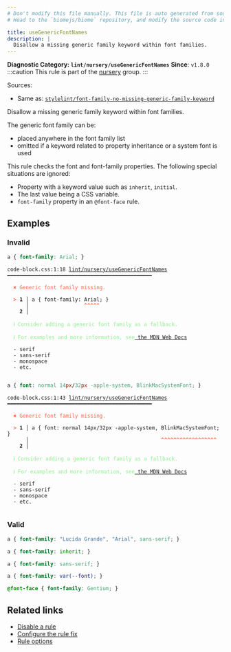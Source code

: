 ```yaml
---
# Don't modify this file manually. This file is auto generated from source, and you will lose your changes next time the website is built.
# Head to the `biomejs/biome` repository, and modify the source code in there.

title: useGenericFontNames
description: |
  Disallow a missing generic family keyword within font families.
---
```


**Diagnostic Category: `lint/nursery/useGenericFontNames`**
<Tabs>
<TabItem label="CSS" icon="seti:css">
**Since**: `v1.8.0`
:::caution
This rule is part of the [nursery](/linter/rules/#nursery) group.
:::

Sources: 
- Same as: <a href="https://github.com/stylelint/stylelint/blob/main/lib/rules/font-family-no-missing-generic-family-keyword/README.md" target="_blank"><code>stylelint/font-family-no-missing-generic-family-keyword</code></a>

Disallow a missing generic family keyword within font families.

The generic font family can be:

- placed anywhere in the font family list
- omitted if a keyword related to property inheritance or a system font is used

This rule checks the font and font-family properties.
The following special situations are ignored:

- Property with a keyword value such as `inherit`, `initial`.
- The last value being a CSS variable.
- `font-family` property in an `@font-face` rule.

## Examples

### Invalid

```css
a { font-family: Arial; }
```

<pre class="language-text"><code class="language-text">code-block.css:1:18 <a href="https://biomejs.dev/linter/rules/use-generic-font-names">lint/nursery/useGenericFontNames</a> ━━━━━━━━━━━━━━━━━━━━━━━━━━━━━━━━━━━━━━━━━━━━━━━<br /><br />  <strong><span style="color: Tomato;">✖</span></strong> <span style="color: Tomato;">Generic font family missing.</span><br />  <br />  <strong><span style="color: Tomato;">&gt;</span></strong> <strong>1 │ </strong>a &#123; font-family: Arial; &#125;<br />   <strong>   │ </strong>                 <strong><span style="color: Tomato;">^</span></strong><strong><span style="color: Tomato;">^</span></strong><strong><span style="color: Tomato;">^</span></strong><strong><span style="color: Tomato;">^</span></strong><strong><span style="color: Tomato;">^</span></strong><br />    <strong>2 │ </strong><br />  <br />  <strong><span style="color: lightgreen;">ℹ</span></strong> <span style="color: lightgreen;">Consider adding a generic font family as a fallback.</span><br />  <br />  <strong><span style="color: lightgreen;">ℹ</span></strong> <span style="color: lightgreen;">For examples and more information, see</span><span style="color: lightgreen;"><a href="https://developer.mozilla.org/en-US/docs/Web/CSS/generic-family"> the MDN Web Docs</a></span><br />  <br />  - serif<br />  - sans-serif<br />  - monospace<br />  - etc.<br />  <br /></code></pre>

```css
a { font: normal 14px/32px -apple-system, BlinkMacSystemFont; }
```

<pre class="language-text"><code class="language-text">code-block.css:1:43 <a href="https://biomejs.dev/linter/rules/use-generic-font-names">lint/nursery/useGenericFontNames</a> ━━━━━━━━━━━━━━━━━━━━━━━━━━━━━━━━━━━━━━━━━━━━━━━<br /><br />  <strong><span style="color: Tomato;">✖</span></strong> <span style="color: Tomato;">Generic font family missing.</span><br />  <br />  <strong><span style="color: Tomato;">&gt;</span></strong> <strong>1 │ </strong>a &#123; font: normal 14px/32px -apple-system, BlinkMacSystemFont; &#125;<br />   <strong>   │ </strong>                                          <strong><span style="color: Tomato;">^</span></strong><strong><span style="color: Tomato;">^</span></strong><strong><span style="color: Tomato;">^</span></strong><strong><span style="color: Tomato;">^</span></strong><strong><span style="color: Tomato;">^</span></strong><strong><span style="color: Tomato;">^</span></strong><strong><span style="color: Tomato;">^</span></strong><strong><span style="color: Tomato;">^</span></strong><strong><span style="color: Tomato;">^</span></strong><strong><span style="color: Tomato;">^</span></strong><strong><span style="color: Tomato;">^</span></strong><strong><span style="color: Tomato;">^</span></strong><strong><span style="color: Tomato;">^</span></strong><strong><span style="color: Tomato;">^</span></strong><strong><span style="color: Tomato;">^</span></strong><strong><span style="color: Tomato;">^</span></strong><strong><span style="color: Tomato;">^</span></strong><strong><span style="color: Tomato;">^</span></strong><br />    <strong>2 │ </strong><br />  <br />  <strong><span style="color: lightgreen;">ℹ</span></strong> <span style="color: lightgreen;">Consider adding a generic font family as a fallback.</span><br />  <br />  <strong><span style="color: lightgreen;">ℹ</span></strong> <span style="color: lightgreen;">For examples and more information, see</span><span style="color: lightgreen;"><a href="https://developer.mozilla.org/en-US/docs/Web/CSS/generic-family"> the MDN Web Docs</a></span><br />  <br />  - serif<br />  - sans-serif<br />  - monospace<br />  - etc.<br />  <br /></code></pre>

### Valid

```css
a { font-family: "Lucida Grande", "Arial", sans-serif; }
```

```css
a { font-family: inherit; }
```

```css
a { font-family: sans-serif; }
```

```css
a { font-family: var(--font); }
```

```css
@font-face { font-family: Gentium; }
```

## Related links

- [Disable a rule](/linter/#disable-a-lint-rule)
- [Configure the rule fix](/linter#configure-the-rule-fix)
- [Rule options](/linter/#rule-options)

</TabItem>
</Tabs>

